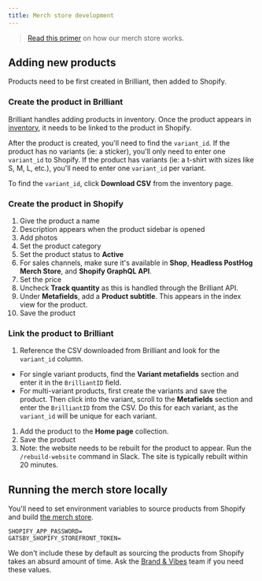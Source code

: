 ```yaml
---
title: Merch store development
---
```


> [Read this primer](/handbook/company/merch-store) on how our merch store works.

## Adding new products

Products need to be first created in Brilliant, then added to Shopify.

### Create the product in Brilliant

Brilliant handles adding products in inventory. Once the product appears in [inventory](https://app.brilliantmade.com/store/3002/inventory), it needs to be linked to the product in Shopify.

After the product is created, you'll need to find the `variant_id`. If the product has no variants (ie: a sticker), you'll only need to enter one `variant_id` to Shopify. If the product has variants (ie: a t-shirt with sizes like S, M, L, etc.), you'll need to enter one `variant_id` per variant.

To find the `variant_id`, click **Download CSV** from the inventory page.

### Create the product in Shopify

1. Give the product a name
1. Description appears when the product sidebar is opened
1. Add photos
1. Set the product category
1. Set the product status to **Active**
1. For sales channels, make sure it's available in **Shop**, **Headless PostHog Merch Store**, and **Shopify GraphQL API**.
1. Set the price
1. Uncheck **Track quantity** as this is handled through the Brilliant API.
1. Under **Metafields**, add a **Product subtitle**. This appears in the index view for the product.
1. Save the product

### Link the product to Brilliant

1. Reference the CSV downloaded from Brilliant and look for the `variant_id` column.

-   For single variant products, find the **Variant metafields** section and enter it in the `BrilliantID` field.
-   For multi-variant products, first create the variants and save the product. Then click into the variant, scroll to the **Metafields** section and enter the `BrilliantID` from the CSV. Do this for each variant, as the `variant_id` will be unique for each variant.

1. Add the product to the **Home page** collection.
1. Save the product
1. Note: the website needs to be rebuilt for the product to appear. Run the `/rebuild-website` command in Slack. The site is typically rebuilt within 20 minutes.

## Running the merch store locally

You'll need to set environment variables to source products from Shopify and build [the merch store](/merch).

```
SHOPIFY_APP_PASSWORD=
GATSBY_SHOPIFY_STOREFRONT_TOKEN=
```

We don't include these by default as sourcing the products from Shopify takes an absurd amount of time. Ask the [Brand & Vibes](/teams/brand) team if you need these values.
